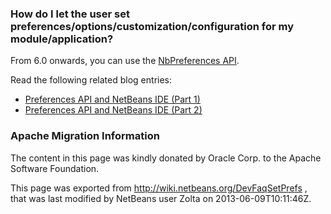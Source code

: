 <!--

    Licensed to the Apache Software Foundation (ASF) under one
    or more contributor license agreements.  See the NOTICE file
    distributed with this work for additional information
    regarding copyright ownership.  The ASF licenses this file
    to you under the Apache License, Version 2.0 (the
    "License"); you may not use this file except in compliance
    with the License.  You may obtain a copy of the License at

      http://www.apache.org/licenses/LICENSE-2.0

    Unless required by applicable law or agreed to in writing,
    software distributed under the License is distributed on an
    "AS IS" BASIS, WITHOUT WARRANTIES OR CONDITIONS OF ANY
    KIND, either express or implied.  See the License for the
    specific language governing permissions and limitations
    under the License.

-->
===How do I let the user set preferences/options/customization/configuration for my module/application?===

From 6.0 onwards, you can use the [http://bits.netbeans.org/dev/javadoc/org-openide-util/org/openide/util/NbPreferences.html NbPreferences API].

Read the following related blog entries:

* [http://blogs.oracle.com/geertjan/entry/preferences_api_and_netbeans_ide  Preferences API and NetBeans IDE (Part 1)]
* [http://blogs.oracle.com/geertjan/entry/preferences_api_and_netbeans_ide1  Preferences API and NetBeans IDE (Part 2)]

===Apache Migration Information===

The content in this page was kindly donated by Oracle Corp. to the
Apache Software Foundation.

This page was exported from http://wiki.netbeans.org/DevFaqSetPrefs , 
that was last modified by NetBeans user Zolta 
on 2013-06-09T10:11:46Z.

